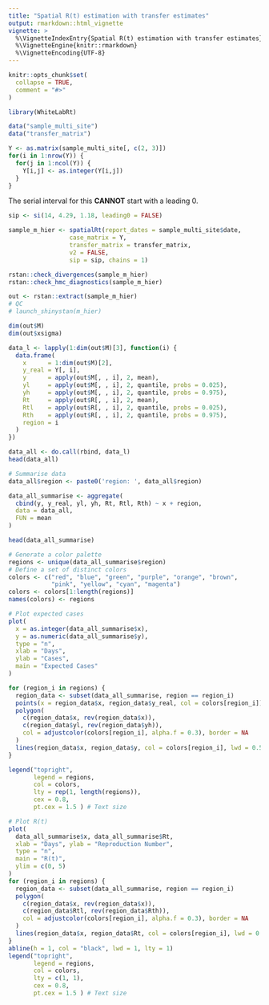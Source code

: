 ```yaml
---
title: "Spatial R(t) estimation with transfer estimates"
output: rmarkdown::html_vignette
vignette: >
  %\VignetteIndexEntry{Spatial R(t) estimation with transfer estimates}
  %\VignetteEngine{knitr::rmarkdown}
  %\VignetteEncoding{UTF-8}
---
```


```r
knitr::opts_chunk$set(
  collapse = TRUE,
  comment = "#>"
)
```

```r
library(WhiteLabRt)
```

```r
data("sample_multi_site")
data("transfer_matrix")
```
 
```r
Y <- as.matrix(sample_multi_site[, c(2, 3)])
for(i in 1:nrow(Y)) {
  for(j in 1:ncol(Y)) {
    Y[i,j] <- as.integer(Y[i,j])
  }
}
```

The serial interval for this **CANNOT** start with a leading 0.
```r
sip <- si(14, 4.29, 1.18, leading0 = FALSE)
```

```r
sample_m_hier <- spatialRt(report_dates = sample_multi_site$date,
                 case_matrix = Y,
                 transfer_matrix = transfer_matrix,
                 v2 = FALSE,
                 sip = sip, chains = 1)
```
```r
rstan::check_divergences(sample_m_hier)
rstan::check_hmc_diagnostics(sample_m_hier)

out <- rstan::extract(sample_m_hier)
# QC
# launch_shinystan(m_hier)
```


```r
dim(out$M)
dim(out$xsigma)

data_l <- lapply(1:dim(out$M)[3], function(i) {
  data.frame(
    x      = 1:dim(out$M)[2],
    y_real = Y[, i],
    y      = apply(out$M[, , i], 2, mean),
    yl     = apply(out$M[, , i], 2, quantile, probs = 0.025),
    yh     = apply(out$M[, , i], 2, quantile, probs = 0.975),
    Rt     = apply(out$R[, , i], 2, mean),
    Rtl    = apply(out$R[, , i], 2, quantile, probs = 0.025),
    Rth    = apply(out$R[, , i], 2, quantile, probs = 0.975),
    region = i
  )
})

data_all <- do.call(rbind, data_l)
head(data_all)

# Summarise data
data_all$region <- paste0('region: ', data_all$region)

data_all_summarise <- aggregate(
  cbind(y, y_real, yl, yh, Rt, Rtl, Rth) ~ x + region,
  data = data_all,
  FUN = mean
)

head(data_all_summarise)
```

```r
# Generate a color palette
regions <- unique(data_all_summarise$region)
# Define a set of distinct colors
colors <- c("red", "blue", "green", "purple", "orange", "brown",
            "pink", "yellow", "cyan", "magenta")
colors <- colors[1:length(regions)]
names(colors) <- regions
```

```r
# Plot expected cases
plot(
  x = as.integer(data_all_summarise$x), 
  y = as.numeric(data_all_summarise$y), 
  type = "n",
  xlab = "Days", 
  ylab = "Cases",
  main = "Expected Cases"
)

for (region_i in regions) {
  region_data <- subset(data_all_summarise, region == region_i)
  points(x = region_data$x, region_data$y_real, col = colors[region_i])
  polygon(
    c(region_data$x, rev(region_data$x)), 
    c(region_data$yl, rev(region_data$yh)), 
    col = adjustcolor(colors[region_i], alpha.f = 0.3), border = NA
  )
  lines(region_data$x, region_data$y, col = colors[region_i], lwd = 0.5)
}

legend("topright",
       legend = regions,
       col = colors,
       lty = rep(1, length(regions)), 
       cex = 0.8,
       pt.cex = 1.5 ) # Text size
```

```r
# Plot R(t)
plot(
  data_all_summarise$x, data_all_summarise$Rt, 
  xlab = "Days", ylab = "Reproduction Number",
  type = "n",
  main = "R(t)",
  ylim = c(0, 5)
)
for (region_i in regions) {
  region_data <- subset(data_all_summarise, region == region_i)
  polygon(
    c(region_data$x, rev(region_data$x)), 
    c(region_data$Rtl, rev(region_data$Rth)), 
    col = adjustcolor(colors[region_i], alpha.f = 0.3), border = NA
  )
  lines(region_data$x, region_data$Rt, col = colors[region_i], lwd = 0.5)
}
abline(h = 1, col = "black", lwd = 1, lty = 1)
legend("topright",
       legend = regions,
       col = colors,
       lty = c(1, 1), 
       cex = 0.8,
       pt.cex = 1.5 ) # Text size

```
